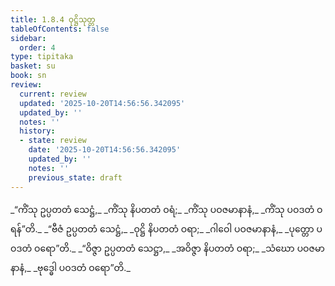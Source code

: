 ```yaml
---
title: 1.8.4 ဝုဋ္ဌိသုတ္တ
tableOfContents: false
sidebar:
  order: 4
type: tipitaka
basket: su
book: sn
review:
  current: review
  updated: '2025-10-20T14:56:56.342095'
  updated_by: ''
  notes: ''
  history:
  - state: review
    date: '2025-10-20T14:56:56.342095'
    updated_by: ''
    notes: ''
    previous_state: draft
---
```



<DynamicBreadcrumb />


<ReviewStatus review={frontmatter.review} showDetails={true} />

<HypothesisAnnotation frontmatter={frontmatter} />

<Division number="74" book="sn" e="ch" v="18" p="290">

<Paragraph number="341" type="verses" book="sn">
_“ကိံသု ဥပ္ပတတံ သေဋ္ဌံ,_  
_ကိံသု နိပတတံ ဝရံ;_  
_ကိံသု ပဝဇမာနာနံ,_  
_ကိံသု ပဝဒတံ ဝရန်”တိ._  

</Paragraph>

<Paragraph number="342" type="verses" book="sn">
_“ဗီဇံ ဥပ္ပတတံ သေဋ္ဌံ,_  
_ဝုဋ္ဌိ နိပတတံ ဝရာ;_  
_ဂါဝေါ ပဝဇမာနာနံ,_  
_ပုတ္တော ပဝဒတံ ဝရော”တိ._  

</Paragraph>

<Paragraph number="343" type="verses" book="sn">
_“ဝိဇ္ဇာ ဥပ္ပတတံ သေဋ္ဌာ,_  
_အဝိဇ္ဇာ နိပတတံ ဝရာ;_  
_သံဃော ပဝဇမာနာနံ,_  
_ဗုဒ္ဓေါ ပဝဒတံ ဝရော”တိ._
</Paragraph>
</Division>